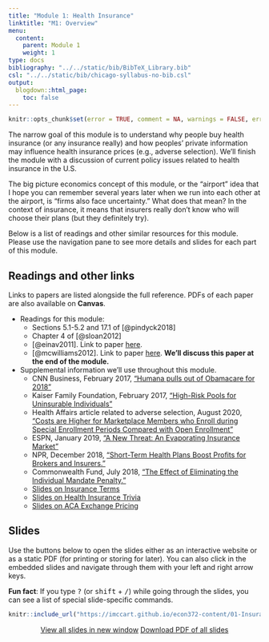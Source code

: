 ```yaml
---
title: "Module 1: Health Insurance"
linktitle: "M1: Overview"
menu:
  content:
    parent: Module 1
    weight: 1
type: docs
bibliography: "../../static/bib/BibTeX_Library.bib"
csl: "../../static/bib/chicago-syllabus-no-bib.csl"
output:
  blogdown::html_page:
    toc: false
---
```


```r
knitr::opts_chunk$set(error = TRUE, comment = NA, warnings = FALSE, errors = FALSE, messages = FALSE, tidy = FALSE, echo = FALSE)
```

The narrow goal of this module is to understand why people buy health insurance (or any insurance really) and how peoples' private information may influence health insurance prices (e.g., adverse selection). We'll finish the module with a discussion of current policy issues related to health insurance in the U.S.

The big picture economics concept of this module, or the "airport" idea that I hope you can remember several years later when we run into each other at the airport, is "firms also face uncertainty." What does that mean? In the context of insurance, it means that insurers really don't know who will choose their plans (but they definitely try).

Below is a list of readings and other similar resources for this module. Please use the navigation pane to see more details and slides for each part of this module.

## Readings and other links

Links to papers are listed alongside the full reference. PDFs of each paper are also available on **Canvas**.

- <i class="fas fa-book"></i> Readings for this module:
    - Sections 5.1-5.2 and 17.1 of [@pindyck2018]
    - Chapter 4 of [@sloan2012]
    - [@einav2011]. Link to paper [here](https://www.aeaweb.org/articles?id=10.1257/jep.25.1.115).
    - [@mcwilliams2012]. Link to paper [here](https://www.healthaffairs.org/doi/abs/10.1377/hlthaff.2011.1344). **We'll discuss this paper at the end of the module.**
- <i class="fas fa-external-link-square-alt"></i> Supplemental information we'll use throughout this module.
    - CNN Business, February 2017, ["Humana pulls out of Obamacare for 2018"](https://money.cnn.com/2017/02/14/news/economy/humana-obamacare-insurer/)
    - Kaiser Family Foundation, February 2017, ["High-Risk Pools for Uninsurable Individuals"](https://www.kff.org/health-reform/issue-brief/high-risk-pools-for-uninsurable-individuals/)
    - Health Affairs article related to adverse selection, August 2020, ["Costs are Higher for Marketplace Members who Enroll during Special Enrollment Periods Compared with Open Enrollment"](https://www.healthaffairs.org/doi/full/10.1377/hlthaff.2019.01155)
    - ESPN, January 2019, ["A New Threat: An Evaporating Insurance Market"](https://www.espn.com/espn/story/_/id/25776964/insurance-market-football-evaporating-causing-major-threat-nfl-pop-warner-colleges-espn)
    - NPR, December 2018, ["Short-Term Health Plans Boost Profits for Brokers and Insurers."](https://www.npr.org/sections/health-shots/2018/12/21/678605152/short-term-health-plans-boost-profits-for-brokers-and-insurers)
    - Commonwealth Fund, July 2018, ["The Effect of Eliminating the Individual Mandate Penalty."](https://www.commonwealthfund.org/publications/fund-reports/2018/jul/eliminating-individual-mandate-penalty-behavioral-factors)
    - [Slides on Insurance Terms](https://docs.google.com/presentation/d/1Nwco7JpbZ-R0C3_PXSDfEASTCAu_5R_JuwrhFjzmy2c/edit?usp=sharing)
    - [Slides on Health Insurance Trivia](https://docs.google.com/presentation/d/1tXKmoT0fjLrIPCgMYWg_SQZOWiQKuBmANvTnwBtjO5M/edit?usp=sharing)
    - [Slides on ACA Exchange Pricing](https://docs.google.com/presentation/d/10oma6GyyympKxUx3pEQRUtCMLfJyHbrN6cDjQTw_woc/edit?usp=sharing)
    

## Slides
Use the buttons below to open the slides either as an interactive website or as a static PDF (for printing or storing for later). You can also click in the embedded slides and navigate through them with your left and right arrow keys.

:::fyi
**Fun fact**: If you type <kbd>?</kbd> (or <kbd>shift</kbd> + <kbd>/</kbd>) while going through the slides, you can see a list of special slide-specific commands.
:::

<center>

```r
knitr::include_url("https://imccart.github.io/econ372-content/01-Insurance/01-insurance0.html")
```


<p><a class="btn btn-primary btn-lg" target="_blank" href="https://imccart.github.io/econ372-content/01-Insurance/01-insurance0.html"><i class="fas fa-external-link-alt"></i> View all slides in new window</a> <a class="btn btn-primary btn-lg" target="_blank" href="https://imccart.github.io/econ372-content/01-Insurance/01-insurance0.pdf" role="button"><i class="far fa-file-pdf"></i> Download PDF of all slides</a></p>

</center>
